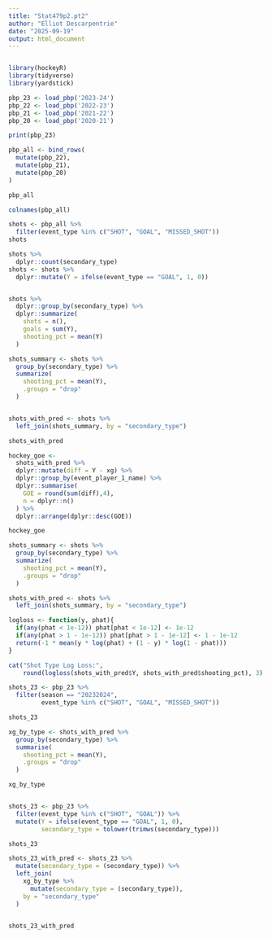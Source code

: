 ```yaml
---
title: "Stat479p2.pt2"
author: "Elliot Descarpentrie"
date: "2025-09-19"
output: html_document
---
```




```r

```

```r
library(hockeyR) 
library(tidyverse)
library(yardstick)

```

```r
pbp_23 <- load_pbp('2023-24')
pbp_22 <- load_pbp('2022-23')
pbp_21 <- load_pbp('2021-22')
pbp_20 <- load_pbp('2020-21')

```
```r
print(pbp_23)


```

```r

pbp_all <- bind_rows(
  mutate(pbp_22),
  mutate(pbp_21),
  mutate(pbp_20)
)

```

```r
pbp_all

```
```r
colnames(pbp_all)
```
```r
shots <- pbp_all %>%
  filter(event_type %in% c("SHOT", "GOAL", "MISSED_SHOT"))
shots

shots %>%
  dplyr::count(secondary_type)
shots <- shots %>%
  dplyr::mutate(Y = ifelse(event_type == "GOAL", 1, 0))


shots %>%
  dplyr::group_by(secondary_type) %>%
  dplyr::summarize(
    shots = n(),
    goals = sum(Y),
    shooting_pct = mean(Y)
  )
```

```r
shots_summary <- shots %>%
  group_by(secondary_type) %>%
  summarize(
    shooting_pct = mean(Y),
    .groups = "drop"
  )


shots_with_pred <- shots %>%
  left_join(shots_summary, by = "secondary_type")

```

```r
shots_with_pred
```

```r

hockey_goe <- 
  shots_with_pred %>%
  dplyr::mutate(diff = Y - xg) %>%
  dplyr::group_by(event_player_1_name) %>%   
  dplyr::summarise(
    GOE = round(sum(diff),4),
    n = dplyr::n()
  ) %>%
  dplyr::arrange(dplyr::desc(GOE))

hockey_goe
```

```r
shots_summary <- shots %>%
  group_by(secondary_type) %>%
  summarize(
    shooting_pct = mean(Y),
    .groups = "drop"
  )

shots_with_pred <- shots %>%
  left_join(shots_summary, by = "secondary_type")

logloss <- function(y, phat){
  if(any(phat < 1e-12)) phat[phat < 1e-12] <- 1e-12
  if(any(phat > 1 - 1e-12)) phat[phat > 1 - 1e-12] <- 1 - 1e-12
  return(-1 * mean(y * log(phat) + (1 - y) * log(1 - phat)))
}

cat("Shot Type Log Loss:",
    round(logloss(shots_with_pred$Y, shots_with_pred$shooting_pct), 3), "\n")

```

```r
shots_23 <- pbp_23 %>%
  filter(season == "20232024",  
         event_type %in% c("SHOT", "GOAL", "MISSED_SHOT"))

shots_23
```

```r
xg_by_type <- shots_with_pred %>%
  group_by(secondary_type) %>%
  summarise(
    shooting_pct = mean(Y),
    .groups = "drop"
  )

xg_by_type


shots_23 <- pbp_23 %>%
  filter(event_type %in% c("SHOT", "GOAL")) %>%
  mutate(Y = ifelse(event_type == "GOAL", 1, 0),
         secondary_type = tolower(trimws(secondary_type)))

shots_23

shots_23_with_pred <- shots_23 %>%
  mutate(secondary_type = (secondary_type)) %>%
  left_join(
    xg_by_type %>% 
      mutate(secondary_type = (secondary_type)),
    by = "secondary_type"
  )


shots_23_with_pred
```

```r

```